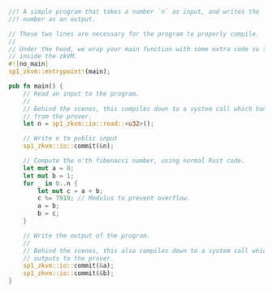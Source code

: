 ```rust
//! A simple program that takes a number `n` as input, and writes the `n-1`th and `n`th fibonacci
//! number as an output.

// These two lines are necessary for the program to properly compile.
//
// Under the hood, we wrap your main function with some extra code so that it behaves properly
// inside the zkVM.
#![no_main]
sp1_zkvm::entrypoint!(main);

pub fn main() {
    // Read an input to the program.
    //
    // Behind the scenes, this compiles down to a system call which handles reading inputs
    // from the prover.
    let n = sp1_zkvm::io::read::<u32>();

    // Write n to public input
    sp1_zkvm::io::commit(&n);

    // Compute the n'th fibonacci number, using normal Rust code.
    let mut a = 0;
    let mut b = 1;
    for _ in 0..n {
        let mut c = a + b;
        c %= 7919; // Modulus to prevent overflow.
        a = b;
        b = c;
    }

    // Write the output of the program.
    //
    // Behind the scenes, this also compiles down to a system call which handles writing
    // outputs to the prover.
    sp1_zkvm::io::commit(&a);
    sp1_zkvm::io::commit(&b);
}
```
